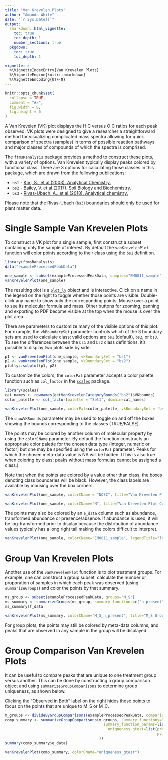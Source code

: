 ```yaml
---
title: "Van Krevelen Plots"
author: "Amanda White"
date: "`r Sys.Date()`"
output: 
  rmarkdown::html_vignette:
    toc: true
    toc_depth: 1
    number_sections: true
  pkgdown:
    toc: true
    toc_depth: 1

vignette: >
  %\VignetteIndexEntry{Van Krevelen Plots}
  %\VignetteEngine{knitr::rmarkdown}
  %\VignetteEncoding{UTF-8}
---
```


```r
knitr::opts_chunk$set(
  collapse = TRUE,
  comment = "#>",
  fig.width = 8, 
  fig.height = 6
)
```

A Van Krevelen (VK) plot displays the H:C versus O:C ratios for each peak observed. VK plots were designed to give a researcher a straightforward method for visualizing complicated mass spectra allowing for quick comparison of spectra (samples) in terms of possible reaction pathways and major classes of compounds of which the spectra is comprised.

The `ftmsRanalysis` package 
provides a method to construct these plots, with a variety of options. Van Krevelen typically display peaks 
colored by functional class. There are 3 options for calculating those classes in this package, which are drawn
from the following publications:

* `bs1` - [Kim, S., et al (2003). Analytical Chemistry.](https://dx.doi.org/10.1021/ac034415p){target="_blank"}
* `bs2` - [Bailey, V. et al (2017). Soil Biology and Biochemistry.](https://dx.doi.org/10.1016/j.soilbio.2016.11.025){target="_blank"}
* `bs3` - [Rivas-Ubach, A., et al (2018). Analytical chemistry.](https://dx.doi.org/10.1021/acs.analchem.8b00529){target="_blank"}

Please note that the Rivas-Ubach (`bs3`) boundaries should only be used for plant matter data. 

# Single Sample Van Krevelen Plots

To construct a VK plot for a single sample, first construct a subset containing only the sample of interest. By default the `vanKrevelenPlot` function will color points according to their class using the `bs1` definition.

```r
library(ftmsRanalysis)
data("exampleProcessedPeakData")

one_sample <- subset(exampleProcessedPeakData, samples="EM0011_sample")
vanKrevelenPlot(one_sample)
```

The resulting plot is a [`plot_ly`](https://cran.r-project.org/package=plotly) object and is interactive. Click on a name in the legend on the right to toggle whether those points are visible. Double-click any name to show only the corresponding points. Mouse over a point to see its molecular formula and mass. Other buttons for zooming, panning and exporting to PDF become visible at the top when the mouse is over the plot area.

There are parameters to customize many of the visible options of this plot. For example, the `vkBoundarySet` parameter controls which of the 3 boundary sets are used to calculate class; valid options are `bs1` (default), `bs2`, or `bs3`. To see the differences between the `bs1` and `bs2` class definitions, it's possible to display two plots side by side: 

```r
p1 <- vanKrevelenPlot(one_sample, vkBoundarySet = "bs1")
p2 <- vanKrevelenPlot(one_sample, vkBoundarySet = "bs2")
plotly::subplot(p1, p2)
```

To customize the colors, the `colorPal` parameter accepts a color palette function such as `col_factor` in the [`scales`](https://cran.r-project.org/package=scales) package. 

```r
library(scales)
cat_names <- rownames(getVanKrevelenCategoryBounds("bs2")$VKbounds)
color_palette <- col_factor(palette = "Set1", domain=cat_names)

vanKrevelenPlot(one_sample, colorPal=color_palette, vkBoundarySet = 'bs2')
```

The `showVKBounds` parameter may be used to toggle on and off the boxes showing the bounds corresponding to the classes (TRUE/FALSE).

The points may be colored by another column of molecular property by using the `colorCName` parameter. By default the function constructs an appropriate color palette for the chosen data type (integer, numeric or factor) but one may be specified using the `colorPal` parameter. Peaks for which the chosen meta-data value is NA will be hidden. (This is also true when coloring by class; peaks without mass formulas cannot be assigned a class.)

Note that when the points are colored by a value other than class, the boxes denoting class boundaries will be black. However, the class labels are available by mousing over the box corners.

```r
vanKrevelenPlot(one_sample, colorCName = "NOSC", title="Van Krevelen Plot Colored by NOSC Value")
```

```r
vanKrevelenPlot(one_sample, colorCName="N", title="Van Krevelen Plot Colored by Number of N")
```

The points may also be colored by an `e_data` column such as abundance, transformed abundance or presence/absence. If abundance is used, it will be log-transformed prior to display because the distribution of abundance values typically has a long right tail making the colors difficult to interpret. 

```r
vanKrevelenPlot(one_sample, colorCName="EM0011_sample", legendTitle="log(Abundance)")
```


# Group Van Krevelen Plots

Another use of the `vanKrevelenPlot` function is to plot treatment groups. For example, one can construct a group subset, calculate the number or proporation of samples in which each peak was observed (using `summarizeGroups`) and color the points by that summary.

```r
ms_group <- subset(exampleProcessedPeakData, groups="M_S")
ms_summary <- summarizeGroups(ms_group, summary_functions=c("n_present", "prop_present"))
ms_summary$f_data
```

```r
vanKrevelenPlot(ms_summary, colorCName="M_S_n_present", title="M_S Group Colored by Number of Times Observed")
```

For group plots, the points may still be colored by meta-data columns, and peaks that are observed in any sample in the group will be displayed.

# Group Comparison Van Krevelen Plots

It can be useful to compare peaks that are unique to one treatment group versus another. This can be done by constructing a group comparison object and using `summarizeGroupComparisons` to determine group uniqueness, as shown below.

Clicking the "Observed in Both" label on the right hides those points to focus on the points that are unique to M_S or M_C.

```r
m_groups <- divideByGroupComparisons(exampleProcessedPeakData, comparisons=list(c("M_S", "M_C")))[[1]]
comp_summary <- summarizeGroupComparisons(m_groups, summary_functions="uniqueness_gtest", 
                                            summary_function_params=list(
                                              uniqueness_gtest=list(pres_fn="nsamps", pres_thresh=2,
                                                                    pvalue_thresh=0.05)
                                          ))
summary(comp_summary$e_data)

vanKrevelenPlot(comp_summary, colorCName="uniqueness_gtest") 
```

